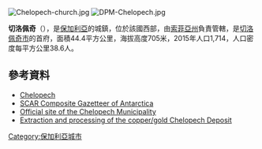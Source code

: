 [[Image:Chelopech-church.jpg|right]]
[[Image:DPM-Chelopech.jpg|thumb]]

'''切洛佩奇'''（{{lang-bg|Челопеч}}），是[[保加利亞|保加利亞]]的城鎮，位於該國西部，由[[索菲亞州|索菲亞州]]負責管轄，是[[切洛佩奇市|切洛佩奇市]]的首府，面積44.4平方公里，海拔高度705米，2015年人口1,714，人口密度每平方公里38.6人。

==參考資料==
*[http://www.visittobulgaria.com/visit/Dir.asp?d=0-13-sofia-Chelopech Chelopech] {{Wayback|url=http://www.visittobulgaria.com/visit/Dir.asp?d=0-13-sofia-Chelopech |date=20140113030331 }}
*[http://data.aad.gov.au/aadc/gaz/scar/ SCAR Composite Gazetteer of Antarctica]{{WebCite|url=https://www.webcitation.org/5ug2CfC7m?url=http://data.aad.gov.au/aadc/gaz/scar/ |date=20101202140255 |dateformat=iso }}
*[https://web.archive.org/web/20061011020441/http://bulgaria.domino.bg/chelopech/ Official site of the Chelopech Municipality]
*[https://web.archive.org/web/20061205030530/http://www.dpm-group.com/ Extraction and processing of the copper/gold Chelopech Deposit]

{{coord|42|42|N|24|05|E|region:BG_type:city|display=title}}

{{Bulgaria-geo-stub}}
[[Category:保加利亞城市|Category:保加利亞城市]]